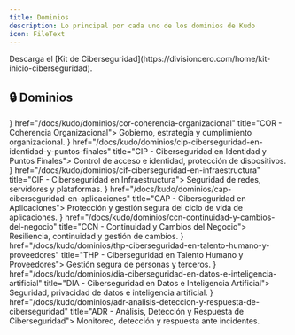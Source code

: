 ```yaml
---
title: Dominios
description: Lo principal por cada uno de los dominios de Kudo
icon: FileText
---
```



<Callout>
  Descarga el [Kit de Ciberseguridad](https://divisioncero.com/home/kit-inicio-ciberseguridad).
</Callout>

## 🔒 Dominios

<Cards>
  <Card icon={<Building2 />} href="/docs/kudo/dominios/cor-coherencia-organizacional" title="COR - Coherencia Organizacional">
    Gobierno, estrategia y cumplimiento organizacional.
  </Card>
  <Card icon={<KeyRound />} href="/docs/kudo/dominios/cip-ciberseguridad-en-identidad-y-puntos-finales" title="CIP - Ciberseguridad en Identidad y Puntos Finales">
    Control de acceso e identidad, protección de dispositivos.
  </Card>
  <Card icon={<Server />} href="/docs/kudo/dominios/cif-ciberseguridad-en-infraestructura" title="CIF - Ciberseguridad en Infraestructura">
    Seguridad de redes, servidores y plataformas.
  </Card>
  <Card icon={<Shield />} href="/docs/kudo/dominios/cap-ciberseguridad-en-aplicaciones" title="CAP - Ciberseguridad en Aplicaciones">
    Protección y gestión segura del ciclo de vida de aplicaciones.
  </Card>
  <Card icon={<Repeat />} href="/docs/kudo/dominios/ccn-continuidad-y-cambios-del-negocio" title="CCN - Continuidad y Cambios del Negocio">
    Resiliencia, continuidad y gestión de cambios.
  </Card>
  <Card icon={<Users />} href="/docs/kudo/dominios/thp-ciberseguridad-en-talento-humano-y-proveedores" title="THP - Ciberseguridad en Talento Humano y Proveedores">
    Gestión segura de personas y terceros.
  </Card>
  <Card icon={<DatabaseZap />} href="/docs/kudo/dominios/dia-ciberseguridad-en-datos-e-inteligencia-artificial" title="DIA - Ciberseguridad en Datos e Inteligencia Artificial">
    Seguridad, privacidad de datos e inteligencia artificial.
  </Card>
  <Card icon={<Activity />} href="/docs/kudo/dominios/adr-analisis-deteccion-y-respuesta-de-ciberseguridad" title="ADR - Análisis, Detección y Respuesta de Ciberseguridad">
    Monitoreo, detección y respuesta ante incidentes.
  </Card>
</Cards>

